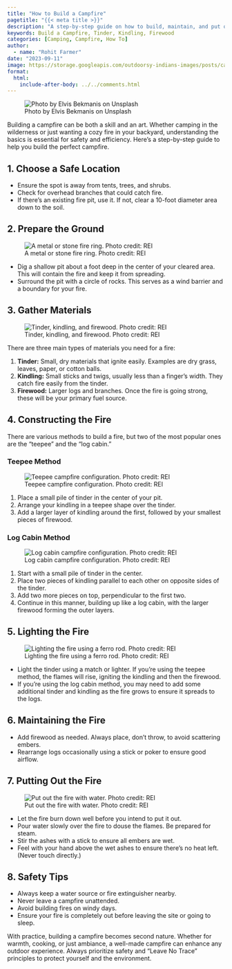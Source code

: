 ```yaml
---
title: "How to Build a Campfire"
pagetitle: "{{< meta title >}}"
description: "A step-by-step guide on how to build, maintain, and put out a campfire, along with safety tips."
keywords: Build a Campfire, Tinder, Kindling, Firewood 
categories: [Camping, Campfire, How To]
author: 
  - name: "Rohit Farmer"
date: "2023-09-11"
image: https://storage.googleapis.com/outdoorsy-indians-images/posts/campfire-axe.jpg
format:
  html:
    include-after-body: ../../comments.html
---
```


![Photo by Elvis Bekmanis on Unsplash](https://storage.googleapis.com/outdoorsy-indians-images/posts/campfire-axe.jpg){.preview-image fig-alt="A photo of a campfire in the woods with an axe next to it."}

Building a campfire can be both a skill and an art.
Whether camping in the wilderness or just wanting a cozy fire in your backyard, understanding the basics is essential for safety and efficiency.
Here's a step-by-step guide to help you build the perfect campfire.

## 1. Choose a Safe Location

-   Ensure the spot is away from tents, trees, and shrubs.
-   Check for overhead branches that could catch fire.
-   If there's an existing fire pit, use it. If not, clear a 10-foot diameter area down to the soil.

## 2. Prepare the Ground

![A metal or stone fire ring. Photo credit: REI](https://www.rei.com/dam/van_dragt_041117_0003_fire_ring.jpg){fig-alt="A metal or stone fire ring"}

-   Dig a shallow pit about a foot deep in the center of your cleared area. This will contain the fire and keep it from spreading.
-   Surround the pit with a circle of rocks. This serves as a wind barrier and a boundary for your fire.

## 3. Gather Materials

![Tinder, kindling, and firewood. Photo credit: REI](https://www.rei.com/dam/van_dragt_041117_0008_fuel.jpg){fig-alt="A photo of tinder, kindling, and firewood for building a campfire."}

There are three main types of materials you need for a fire:

1.  **Tinder:** Small, dry materials that ignite easily. Examples are dry grass, leaves, paper, or cotton balls.
2.  **Kindling:** Small sticks and twigs, usually less than a finger's width. They catch fire easily from the tinder.
3.  **Firewood:** Larger logs and branches. Once the fire is going strong, these will be your primary fuel source.

## 4. Constructing the Fire

There are various methods to build a fire, but two of the most popular ones are the "teepee" and the "log cabin."

### Teepee Method

![Teepee campfire configuration. Photo credit: REI](https://www.rei.com/blog/wp-content/uploads/sites/4/2015/06/P3120269.jpg){fig-alt="A teepee campfire configuration"}

1.  Place a small pile of tinder in the center of your pit.
2.  Arrange your kindling in a teepee shape over the tinder.
3.  Add a larger layer of kindling around the first, followed by your smallest pieces of firewood.

### Log Cabin Method

![Log cabin campfire configuration. Photo credit: REI](https://www.rei.com/blog/wp-content/uploads/sites/4/2015/06/P3120251.jpg)

1.  Start with a small pile of tinder in the center.
2.  Place two pieces of kindling parallel to each other on opposite sides of the tinder.
3.  Add two more pieces on top, perpendicular to the first two.
4.  Continue in this manner, building up like a log cabin, with the larger firewood forming the outer layers.

## 5. Lighting the Fire

![Lighting the fire using a ferro rod. Photo credit: REI](https://www.rei.com/dam/van_dragt_041117_0199_igniting_a_campfire.jpg){fig-alt="Lighting the fire using a ferro rod."}

-   Light the tinder using a match or lighter. If you're using the teepee method, the flames will rise, igniting the kindling and then the firewood.
-   If you're using the log cabin method, you may need to add some additional tinder and kindling as the fire grows to ensure it spreads to the logs.

## 6. Maintaining the Fire

-   Add firewood as needed. Always place, don't throw, to avoid scattering embers.
-   Rearrange logs occasionally using a stick or poker to ensure good airflow.

## 7. Putting Out the Fire

![Put out the fire with water. Photo credit: REI](https://www.rei.com/dam/van_dragt_041117_0216_extinguishing.jpg){fig-alt="A woman putting out the campfire with a bucket of water."}

-   Let the fire burn down well before you intend to put it out.
-   Pour water slowly over the fire to douse the flames. Be prepared for steam.
-   Stir the ashes with a stick to ensure all embers are wet.
-   Feel with your hand above the wet ashes to ensure there's no heat left. (Never touch directly.)

## 8. Safety Tips

-   Always keep a water source or fire extinguisher nearby.
-   Never leave a campfire unattended.
-   Avoid building fires on windy days.
-   Ensure your fire is completely out before leaving the site or going to sleep.

With practice, building a campfire becomes second nature.
Whether for warmth, cooking, or just ambiance, a well-made campfire can enhance any outdoor experience.
Always prioritize safety and "Leave No Trace" principles to protect yourself and the environment.
